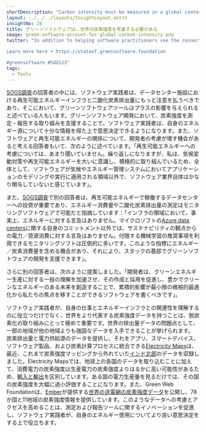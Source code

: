 ```yaml
---
shortDescription: "Carbon intensity must be measured in a global context."
layout: ../../../layouts/InsightLayout.astro
insightNo: 28
title: グリーンソフトウェアは、世界の炭素強度を考慮する必要がある
image: green-software-account-for-global-carbon-intensity.png
twitter: "In addition to helping software practitioners see the connection between their work and energy infrastructure, having more globally representative carbon intensity data will be crucial to decarbonization efforts.

Learn more here ➡️ https://stateof.greensoftware.foundation 

#greensoftware #SOGS23"
tags:
  - Tools
---
```


[SOGS調査](../survey)の回答者の中には、ソフトウェア実践者は、データセンター施設における再生可能エネルギーインフラと二酸化炭素排出量にもっと注意を払うべきであり、そこにおいて、グリーンソフトウェアツールはプラスの影響を与えられると述べている人もいます。グリーンソフトウェア開発において、炭素強度を測定・報告する取り組みを支援することで、ソフトウェア実践者は、自身のエネルギー源について十分な情報を得た上で意思決定できるようになります。また、ソフトウェアと再生可能エネルギーの関係について、開発者の考慮が増す機会があると考える回答者もいて、次のように述べています。「再生可能エネルギーへの考慮については、あまり聞いていません。繰り返しになりますが、私は、気候変動対策や再生可能エネルギーを大いに意識し、積極的に取り組んでいるため、全体として、ソフトウェアが気候やエネルギー管理システムにおいてアプリケーションのモデリングや実行に適用される領域以外で、ソフトウェア業界自体はかなり関与していないと感じています」。

また、[SOGS調査](../survey)で別の回答者は、再生可能エネルギーで稼働するデータセンターへの投資が重要であり、エネルギー消費量や二酸化炭素排出量の測定はモニタリングソフトウェアで可能だと指摘しています：「インフラの領域において、事実上、エネルギーに対する言及はありません。マイクロソフトの[Azure data centers](https://www.microsoft.com/en-us/sustainability/azure)に関する自身のコミットメント以外では、サステナビリティの観点からの電力／資源消費に対する言及はありません。付随する機械学習の推奨事項を利用できるモニタリングソフトは圧倒的に多いです。このような指標にエネルギー／炭素消費量を含める機会があり、それにより、スタックの基部でグリーンソフトウェアの開発を支援できます」。

さらに別の回答者は、次のように提案しました。「開発者は、クリーンエネルギー生産に対する一般の理解を加速させ、その作成と採用を促進し、豊かでクリーンなエネルギーのある未来を創造することで、累積的影響が最小限の微視的最適化から私たちの焦点を移すことができるソフトウェアを書くべきです」。

ソフトウェア実践者が、自身の仕事とエネルギーインフラとの関連性を理解するのに役立つだけでなく、世界をより代表する炭素強度データを持つことは、脱炭素化の取り組みにとって極めて重要です。世界の排出量データの問題点として、一部の地域が他の地域よりも強固なデータを入手できることが挙げられます。 炭素排出量と電力供給源のデータを提供し、それをアプリ、スマートデバイス、ソフトウェア製品、および炭素計算プロセスに統合できる[Electricity Maps](https://www.electricitymaps.com/)は、最近、これまで炭素強度マッピングから外れていた[インド北部](https://app.electricitymaps.com/map?utm_source=linkedin&utm_medium=social&utm_campaign=indianorth)のデータを収録しました。Electricity Mapsでは、地球上の各国のデータを取り込むことに加えて、消費電力の炭素強度は生産電力の炭素強度よりはるかに高い可能性があるため、[輸入と輸出](https://www.electricitymaps.com/blog/consumption-carbon-intensity)を区別しています。ある国の電力生産量を見るだけでは、その国の炭素強度を大幅に過小評価することになります。また、Green Web Foundationは、[Ember](https://ember-climate.org/)が提供する[世界の送電網の炭素強度データ](https://www.thegreenwebfoundation.org/news/release-guide-co2-js-v0-13-0/)を公開し、78か国と11地域の炭素強度情報を提供しています。このようなデータへの考慮とアクセスを高めることは、測定および報告ツールに関するイノベーションを促進し、ソフトウェア実践者が、自身のエネルギー使用についてより良い意思決定をする上で役立ちます。
